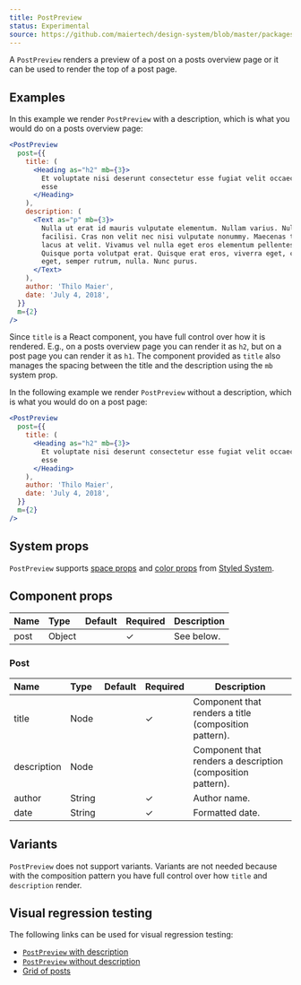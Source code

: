 ```yaml
---
title: PostPreview
status: Experimental
source: https://github.com/maiertech/design-system/blob/master/packages/components/src/post-preview.js
---
```


A `PostPreview` renders a preview of a post on a posts overview page or it can
be used to render the top of a post page.

## Examples

In this example we render `PostPreview` with a description, which is what you
would do on a posts overview page:

```jsx live
<PostPreview
  post={{
    title: (
      <Heading as="h2" mb={3}>
        Et voluptate nisi deserunt consectetur esse fugiat velit occaecat veniam
        esse
      </Heading>
    ),
    description: (
      <Text as="p" mb={3}>
        Nulla ut erat id mauris vulputate elementum. Nullam varius. Nulla
        facilisi. Cras non velit nec nisi vulputate nonummy. Maecenas tincidunt
        lacus at velit. Vivamus vel nulla eget eros elementum pellentesque.
        Quisque porta volutpat erat. Quisque erat eros, viverra eget, congue
        eget, semper rutrum, nulla. Nunc purus.
      </Text>
    ),
    author: 'Thilo Maier',
    date: 'July 4, 2018',
  }}
  m={2}
/>
```

Since `title` is a React component, you have full control over how it is
rendered. E.g., on a posts overview page you can render it as `h2`, but on a
post page you can render it as `h1`. The component provided as `title` also
manages the spacing between the title and the description using the `mb` system
prop.

In the following example we render `PostPreview` without a description, which is
what you would do on a post page:

```jsx live
<PostPreview
  post={{
    title: (
      <Heading as="h2" mb={3}>
        Et voluptate nisi deserunt consectetur esse fugiat velit occaecat veniam
        esse
      </Heading>
    ),
    author: 'Thilo Maier',
    date: 'July 4, 2018',
  }}
  m={2}
/>
```

## System props

`PostPreview` supports [space props](https://styled-system.com/api#space) and
[color props](https://styled-system.com/api#color) from
[Styled System](https://styled-system.com/).

## Component props

| Name | Type   | Default | Required | Description |
| :--- | :----- | :------ | :------- | :---------- |
| post | Object |         | ✓        | See below.  |

### Post

| Name        | Type   | Default | Required | Description                                                 |
| :---------- | :----- | :------ | :------- | ----------------------------------------------------------- |
| title       | Node   |         | ✓        | Component that renders a title (composition pattern).       |
| description | Node   |         |          | Component that renders a description (composition pattern). |
| author      | String |         | ✓        | Author name.                                                |
| date        | String |         | ✓        | Formatted date.                                             |

## Variants

`PostPreview` does not support variants. Variants are not needed because with
the composition pattern you have full control over how `title` and `description`
render.

## Visual regression testing

The following links can be used for visual regression testing:

- [`PostPreview` with description](/post-preview/with-description)
- [`PostPreview` without description](/post-preview/without-description)
- [Grid of posts](/post-preview/grid-of-posts)
